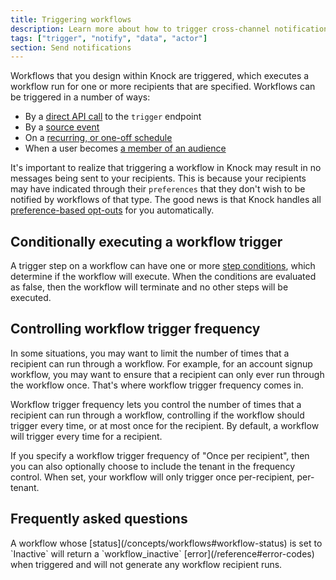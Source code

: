 ```yaml
---
title: Triggering workflows
description: Learn more about how to trigger cross-channel notification workflows in Knock.
tags: ["trigger", "notify", "data", "actor"]
section: Send notifications
---
```


Workflows that you design within Knock are triggered, which executes a workflow run for one or more recipients that are specified. Workflows can be triggered in a number of ways:

- By a [direct API call](/send-notifications/triggering-workflows/api) to the `trigger` endpoint
- By a [source event](/send-notifications/triggering-workflows/source-events)
- On a [recurring, or one-off schedule](/send-notifications/triggering-workflows/schedules)
- When a user becomes [a member of an audience](/send-notifications/triggering-workflows/audiences)

It's important to realize that triggering a workflow in Knock may result in no messages being sent to your recipients. This is because your recipients may have indicated through their `preferences` that they don't wish to be notified by workflows of that type. The good news is that Knock handles all [preference-based opt-outs](/preferences/overview) for you automatically.

## Conditionally executing a workflow trigger

A trigger step on a workflow can have one or more [step conditions](/designing-workflows/step-conditions), which determine if the workflow will execute. When the conditions are evaluated as false, then the workflow will terminate and no other steps will be executed.

## Controlling workflow trigger frequency

In some situations, you may want to limit the number of times that a recipient can run through a workflow. For example, for an account signup workflow, you may want to ensure that a recipient can only ever run through the workflow once. That's where workflow trigger frequency comes in.

Workflow trigger frequency lets you control the number of times that a recipient can run through a workflow, controlling if the workflow should trigger every time, or at most once for the recipient. By default, a workflow will trigger every time for a recipient.

If you specify a workflow trigger frequency of "Once per recipient", then you can also optionally choose to include the tenant in the frequency control. When set, your workflow will only trigger once per-recipient, per-tenant.

## Frequently asked questions

<AccordionGroup>
  <Accordion title="What happens when I trigger a workflow whose status is set to Inactive?">
    A workflow whose [status](/concepts/workflows#workflow-status) is set to
    `Inactive` will return a `workflow_inactive` [error](/reference#error-codes)
    when triggered and will not generate any workflow recipient runs.
  </Accordion>
</AccordionGroup>
